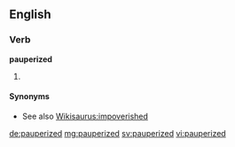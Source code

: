 ==English==

===Verb===
'''pauperized'''

# {{en-past of|pauperize}}

====Synonyms====
* See also [[Wikisaurus:impoverished]]

[[de:pauperized]]
[[mg:pauperized]]
[[sv:pauperized]]
[[vi:pauperized]]